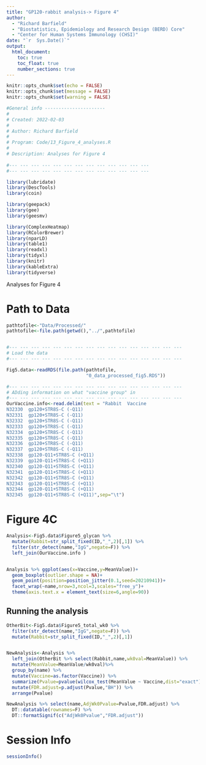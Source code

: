 ```yaml
---
title: "GP120-rabbit analysis-> Figure 4"
author: 
  - "Richard Barfield"
  - "Biostatistics, Epidemiology and Research Design (BERD) Core"
  - "Center for Human Systems Immunology (CHSI)"
date: "`r  Sys.Date()`"
output: 
  html_document:
    toc: true
    toc_float: true
    number_sections: true
---
```


```r
knitr::opts_chunk$set(echo = FALSE)
knitr::opts_chunk$set(message = FALSE)
knitr::opts_chunk$set(warning = FALSE)
```

```r
#General info ----------------------
#
# Created: 2022-02-03
#
# Author: Richard Barfield
#
# Program: Code/13_Figure_4_analyses.R
# 
# Description: Analyses for Figure 4
 
#--- --- --- --- --- --- --- --- --- --- --- --- --- 
#--- --- --- --- --- --- --- --- --- --- --- --- --- 
```

```r

library(lubridate)
library(DescTools)
library(coin)

library(geepack)
library(gee)
library(geesmv)

library(ComplexHeatmap)
library(RColorBrewer)
library(nparLD)
library(table1)
library(readxl)
library(tidyxl)
library(knitr)
library(kableExtra)
library(tidyverse)

```


Analyses for Figure 4


# Path to Data

```r


pathtofile<-"Data/Processed/"
pathtofile<-file.path(getwd(),"../",pathtofile)


#--- --- --- --- --- --- --- --- --- --- --- --- --- --- --- ---
# Load the data
#--- --- --- --- --- --- --- --- --- --- --- --- --- --- --- ---

Fig5.data<-readRDS(file.path(pathtofile,
                             "0_data_processed_fig5.RDS"))

#--- --- --- --- --- --- --- --- --- --- --- --- --- --- --- ---
# ADding information on what "vaccine group" in
#--- --- --- --- --- --- --- --- --- --- --- --- --- --- --- ---
OurVaccine.info<-read.delim(text = "Rabbit	Vaccine
N32330	gp120+STR8S-C (-Q11)
N32331	gp120+STR8S-C (-Q11)
N32332	gp120+STR8S-C (-Q11)
N32333	gp120+STR8S-C (-Q11)
N32334	gp120+STR8S-C (-Q11)
N32335	gp120+STR8S-C (-Q11)
N32336	gp120+STR8S-C (-Q11)
N32337	gp120+STR8S-C (-Q11)
N32338	gp120-Q11+STR8S-C (+Q11)
N32339	gp120-Q11+STR8S-C (+Q11)
N32340	gp120-Q11+STR8S-C (+Q11)
N32341	gp120-Q11+STR8S-C (+Q11)
N32342	gp120-Q11+STR8S-C (+Q11)
N32343	gp120-Q11+STR8S-C (+Q11)
N32344	gp120-Q11+STR8S-C (+Q11)
N32345	gp120-Q11+STR8S-C (+Q11)",sep="\t")


```

# Figure 4C

```r

Analysis<-Fig5.data$Figure5_glycan %>% 
  mutate(Rabbit=str_split_fixed(ID,"_",2)[,1]) %>% 
  filter(str_detect(name,"IgG",negate=F)) %>% 
  left_join(OurVaccine.info )


Analysis %>% ggplot(aes(x=Vaccine,y=MeanValue))+
  geom_boxplot(outlier.shape = NA)+
  geom_point(position=position_jitter(0.1,seed=20210941))+
  facet_wrap(~name,nrow=3,ncol=3,scales="free_y")+
  theme(axis.text.x = element_text(size=6,angle=90))

```


## Running the analysis

```r
OtherBit<-Fig5.data$Figure5_total_wk0 %>% 
  filter(str_detect(name,"IgG",negate=F)) %>% 
  mutate(Rabbit=str_split_fixed(ID,"_",2)[,1]) 


NewAnalysis<-Analysis %>% 
  left_join(OtherBit %>% select(Rabbit,name,wk0val=MeanValue)) %>% 
  mutate(MeanValue=MeanValue/wk0val)%>% 
  group_by(name) %>% 
  mutate(Vaccine=as.factor(Vaccine)) %>% 
  summarize(Pvalue=pvalue(wilcox_test(MeanValue ~ Vaccine,dist="exact"))[1]) %>% 
  mutate(FDR.adjust=p.adjust(Pvalue,"BH")) %>% 
  arrange(Pvalue)

NewAnalysis %>% select(name,AdjWk0Pvalue=Pvalue,FDR.adjust) %>% 
  DT::datatable(rownames=F) %>% 
  DT::formatSignif(c("AdjWk0Pvalue","FDR.adjust"))


```



# Session Info

```r
sessionInfo()
```
